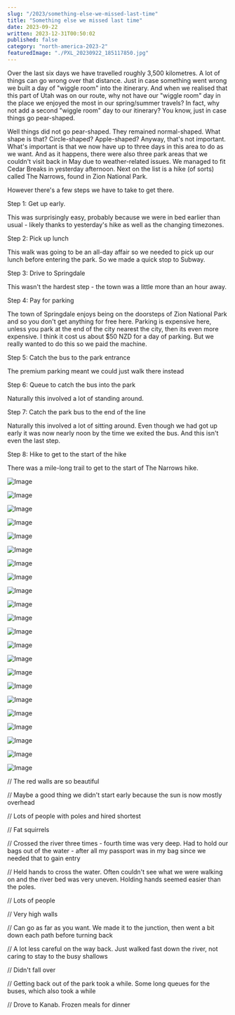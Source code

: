 ```yaml
---
slug: "/2023/something-else-we-missed-last-time"
title: "Something else we missed last time"
date: 2023-09-22
written: 2023-12-31T00:50:02
published: false
category: "north-america-2023-2"
featuredImage: "./PXL_20230922_185117850.jpg"
---
```


Over the last six days we have travelled roughly 3,500 kilometres. A lot of things can go wrong over that distance. Just in case something went wrong we built a day of "wiggle room" into the itinerary. And when we realised that this part of Utah was on our route, why not have our "wiggle room" day in the place we enjoyed the most in our spring/summer travels? In fact, why not add a second "wiggle room" day to our itinerary? You know, just in case things go pear-shaped.

Well things did not go pear-shaped. They remained normal-shaped. What shape is that? Circle-shaped? Apple-shaped? Anyway, that's not important. What's important is that we now have up to three days in this area to do as we want. And as it happens, there were also three park areas that we couldn't visit back in May due to weather-related issues. We managed to fit Cedar Breaks in yesterday afternoon. Next on the list is a hike (of sorts) called The Narrows, found in Zion National Park.

However there's a few steps we have to take to get there.

Step 1: Get up early.

This was surprisingly easy, probably because we were in bed earlier than usual - likely thanks to yesterday's hike as well as the changing timezones.

Step 2: Pick up lunch

This walk was going to be an all-day affair so we needed to pick up our lunch before entering the park. So we made a quick stop to Subway.

Step 3: Drive to Springdale

This wasn't the hardest step - the town was a little more than an hour away.

Step 4: Pay for parking

The town of Springdale enjoys being on the doorsteps of Zion National Park and so you don't get anything for free here. Parking is expensive here, unless you park at the end of the city nearest the city, then its even more expensive. I think it cost us about $50 NZD for a day of parking. But we really wanted to do this so we paid the machine.

Step 5: Catch the bus to the park entrance

The premium parking meant we could just walk there instead

Step 6: Queue to catch the bus into the park

Naturally this involved a lot of standing around.

Step 7: Catch the park bus to the end of the line

Naturally this involved a lot of sitting around. Even though we had got up early it was now nearly noon by the time we exited the bus. And this isn't even the last step.

Step 8: Hike to get to the start of the hike

There was a mile-long trail to get to the start of The Narrows hike.

![Image](PXL_20230922_174420216.jpg)

![Image](PXL_20230922_175125825.jpg)

![Image](PXL_20230922_180026087.jpg)

![Image](PXL_20230922_181140895.jpg)

![Image](PXL_20230922_181248685.jpg)

![Image](PXL_20230922_181405593.jpg)

![Image](PXL_20230922_182533226.jpg)

![Image](PXL_20230922_182707978.jpg)

![Image](PXL_20230922_185117850.jpg)

![Image](PXL_20230922_191018386.jpg)

![Image](PXL_20230922_193018355.jpg)

![Image](PXL_20230922_193731190.jpg)

![Image](PXL_20230922_194608340.jpg)

![Image](PXL_20230922_200905332.jpg)

![Image](PXL_20230922_200942870.jpg)

![Image](PXL_20230922_201531918.jpg)

![Image](PXL_20230922_202327316.jpg)

![Image](PXL_20230922_202653497.jpg)

![Image](PXL_20230922_203307902.jpg)

![Image](PXL_20230922_211134402.jpg)

![Image](PXL_20230922_213140273.jpg)

![Image](PXL_20230923_002102118.jpg)

// The red walls are so beautiful

// Maybe a good thing we didn't start early because the sun is now mostly overhead

// Lots of people with poles and hired shortest

// Fat squirrels

// Crossed the river three times - fourth time was very deep. Had to hold our bags out of the water - after all my passport was in my bag since we needed that to gain entry

// Held hands to cross the water. Often couldn't see what we were walking on and the river bed was very uneven. Holding hands seemed easier than the poles.

// Lots of people

// Very high walls

// Can go as far as you want. We made it to the junction, then went a bit down each path before turning back

// A lot less careful on the way back. Just walked fast down the river, not caring to stay to the busy shallows

// Didn't fall over

// Getting back out of the park took a while. Some long queues for the buses, which also took a while

// Drove to Kanab. Frozen meals for dinner
